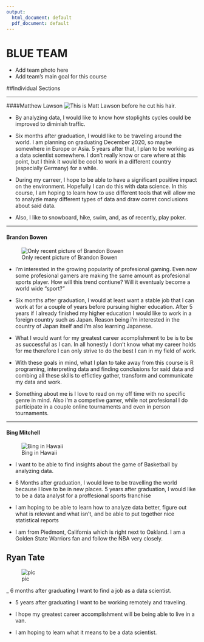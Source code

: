 ```yaml
---
output:
  html_document: default
  pdf_document: default
---
```

# BLUE TEAM

- Add team photo here
- Add team's main goal for this course

##Individual Sections

******
####Matthew Lawson
![This is Matt Lawson before he cut his hair.](PicOfMatt.JPG)

- By analyzing data, I would like to know how stoplights cycles could be improved to diminish traffic.

- Six months after graduation, I would like to be traveling around the world. I am planning on graduating December 2020, so maybe somewhere in Europe or Asia. 5 years after that, I plan to be working as a data scientist somewhere. I don't really know or care where at this point, but I think it would be cool to work in a different country (especially Germany) for a while.

- During my carreer, I hope to be able to have a significant positive impact on the environment. Hopefully I can do this with data science. In this course, I am hoping to learn how to use different tools that will allow me to analyzie many different types of data and draw corret conclusions about said data.

- Also, I like to snowboard, hike, swim, and, as of recently, play poker.

******
#### Brandon Bowen
![Only recent picture of Brandon Bowen](picOfBrandon.JPG)


- I'm interested in the growing popularity of profesional gaming. Even now some profesional gamers are making the same amount as profesional sports player. How will this trend contiune? Will it eventualy become a world wide "sport?"

- Six months after graduation, I would at least want a stable job that I can work at for a couple of years before pursuing higher education. After 5 years if I already finished my higher education I would like to work in a foreign country such as Japan. Reason being i'm interested in the country of Japan itself and i'm also learning Japanese.

- What I would want for my greatest career acomplishment to be is to be as successful as I can. In all honestly I don't know what my career holds for me therefore I can only strive to do the best I can in my field of work.

- With these goals in mind, what I plan to take away from this course is R programing, interpreting data and finding conclusions for said data and combing all these skills to effictley gather, transform and communicate my data and work.

- Something about me is I love to read on my off time with no specific genre in mind. Also i'm a competive gamer, while not profesional I do participate in a couple online tournaments and even in person tournaments.

******
#### Bing Mitchell
![Bing in Hawaii](PicOfBing.jpg)

- I want to be able to find insights about the game of Basketball by analyzing data.

- 6 Months after graduation, I would love to be travelling the world because I love to be in new places. 5 years after graduation, I would like to be a data analyst for a proffesional sports franchise

- I am hoping to be able to learn how to analyze data better, figure out what is relevant and what isn't, and be able to put together nice statistical reports

- I am from Piedmont, California which is right next to Oakland. I am a Golden State Warriors fan and follow the NBA very closely.



## Ryan Tate

![pic](pic.jpg)

_ 6 months after graduating I want to find a job as a data scientist.

- 5 years after graduating I want to be working remotely and traveling.

- I hope my greatest career accomplishment will be being able to live in a van.

- I am hoping to learn what it means to be a data scientist. 


